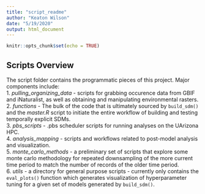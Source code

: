 ```yaml
---
title: "script_readme"
author: "Keaton Wilson"
date: "5/19/2020"
output: html_document
---
```


```r
knitr::opts_chunk$set(echo = TRUE)
```

## Scripts Overview  
The script folder contains the programmatic pieces of this project. Major 
components include:  
1. *pulling_organizing_data* - scripts for grabbing occurence data from GBIF and 
iNaturalist, as well as obtaining and manipulating environmental rasters.  
2. *functions* - The bulk of the code that is ultimately sourced by 
`build_sdm()` and the *master.R* script to initiate the entire workflow of 
building and testing temporally explicit SDMs.  
3. *pbs_scripts* - .pbs scheduler scripts for running analyses on the UArizona 
HPC.  
4. *analysis_mapping* - scripts and workflows related to post-model analysis and
visualization.  
5. *monte_carlo_methods* - a preliminary set of scripts that explore some monte 
carlo methodology for repeated downsampling of the more current time period to 
match the number of records of the older time period.  
6. *utils* - a directory for general purpose scripts - currently only contains 
the `eval_plots()` function which generates visualization of hyperparameter 
tuning for a given set of models generated by `build_sdm()`.   
